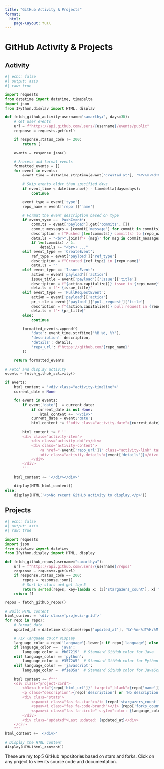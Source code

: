 ---
title: "GitHub Activity & Projects"
format:
  html:
    page-layout: full
---

# GitHub Activity & Projects {.tabset}

## Activity

```{python}
#| echo: false
#| output: asis
#| raw: true

import requests
from datetime import datetime, timedelta
import json
from IPython.display import HTML, display

def fetch_github_activity(username="samarthya", days=30):
    # Get user events
    url = f"https://api.github.com/users/{username}/events/public"
    response = requests.get(url)

    if response.status_code != 200:
        return []

    events = response.json()

    # Process and format events
    formatted_events = []
    for event in events:
        event_time = datetime.strptime(event['created_at'], '%Y-%m-%dT%H:%M:%SZ')

        # Skip events older than specified days
        if event_time < datetime.now() - timedelta(days=days):
            continue

        event_type = event['type']
        repo_name = event['repo']['name']

        # Format the event description based on type
        if event_type == 'PushEvent':
            commits = event['payload'].get('commits', [])
            commit_messages = [commit['message'] for commit in commits]
            description = f"Pushed {len(commits)} commit(s) to {repo_name}"
            details = "<br>".join(f"• {msg}" for msg in commit_messages[:3])
            if len(commits) > 3:
                details += "<br>• ..."
        elif event_type == 'CreateEvent':
            ref_type = event['payload']['ref_type']
            description = f"Created {ref_type} in {repo_name}"
            details = ""
        elif event_type == 'IssuesEvent':
            action = event['payload']['action']
            issue_title = event['payload']['issue']['title']
            description = f"{action.capitalize()} issue in {repo_name}"
            details = f"• {issue_title}"
        elif event_type == 'PullRequestEvent':
            action = event['payload']['action']
            pr_title = event['payload']['pull_request']['title']
            description = f"{action.capitalize()} pull request in {repo_name}"
            details = f"• {pr_title}"
        else:
            continue

        formatted_events.append({
            'date': event_time.strftime('%B %d, %Y'),
            'description': description,
            'details': details,
            'repo_url': f"https://github.com/{repo_name}"
        })

    return formatted_events

# Fetch and display activity
events = fetch_github_activity()

if events:
    html_content = '<div class="activity-timeline">'
    current_date = None

    for event in events:
        if event['date'] != current_date:
            if current_date is not None:
                html_content += '</div>'
            current_date = event['date']
            html_content += f'<div class="activity-date">{current_date}</div><div class="activity-group">'

        html_content += f'''
        <div class="activity-item">
            <div class="activity-dot"></div>
            <div class="activity-content">
                <a href="{event['repo_url']}" class="activity-link" target="_blank">{event['description']}</a>
                <div class="activity-details">{event['details']}</div>
            </div>
        </div>
        '''

    html_content += '</div></div>'

    display(HTML(html_content))
else:
    display(HTML('<p>No recent GitHub activity to display.</p>'))
```

## Projects

```{python}
#| echo: false
#| output: asis
#| raw: true

import requests
import json
from datetime import datetime
from IPython.display import HTML, display

def fetch_github_repos(username="samarthya"):
    url = f"https://api.github.com/users/{username}/repos"
    response = requests.get(url)
    if response.status_code == 200:
        repos = response.json()
        # Sort by stars and get top 5
        return sorted(repos, key=lambda x: (x['stargazers_count'], x['forks_count']), reverse=True)[:5]
    return []

repos = fetch_github_repos()

# Build HTML content
html_content = '<div class="projects-grid">'
for repo in repos:
    # Format date
    updated_at = datetime.strptime(repo['updated_at'], '%Y-%m-%dT%H:%M:%SZ').strftime('%B %d, %Y')

    # Fix language color display
    language_color = repo['language'].lower() if repo['language'] else '#888'
    if language_color == 'java':
        language_color = '#b07219'  # Standard GitHub color for Java
    elif language_color == 'python':
        language_color = '#3572A5'  # Standard GitHub color for Python
    elif language_color == 'javascript':
        language_color = '#f1e05a'  # Standard GitHub color for JavaScript

    html_content += f"""
    <div class="project-card">
        <h3><a href="{repo['html_url']}" target="_blank">{repo['name']}</a></h3>
        <p class="description">{repo['description'] or 'No description available'}</p>
        <div class="stats">
            <span><i class="fas fa-star"></i> {repo['stargazers_count']}</span>
            <span><i class="fas fa-code-branch"></i> {repo['forks_count']}</span>
            <span><i class="fas fa-circle" style="color: {language_color};"></i> {repo['language'] or 'Unknown'}</span>
        </div>
        <div class="updated">Last updated: {updated_at}</div>
    </div>
    """
html_content += '</div>'

# Display the HTML content
display(HTML(html_content))
```

:::{.callout-note}
These are my top 5 GitHub repositories based on stars and forks. Click on any project to view its source code and documentation.
:::